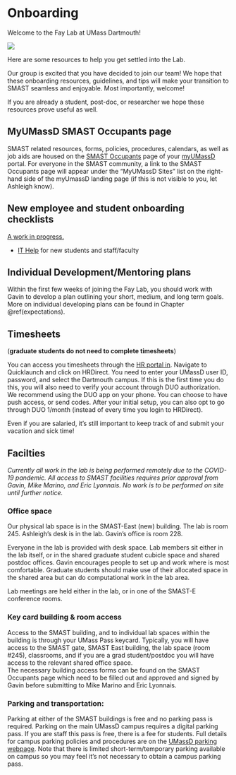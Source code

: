 # Onboarding {#onboarding}

Welcome to the Fay Lab at UMass Dartmouth!

![](img/forestgump.gif)

Here are some resources to help you get settled into the Lab.  

Our group is excited that you have decided to join our team! We hope that these onboarding resources, guidelines, and tips will make your transition to SMAST seamless and enjoyable. Most importantly, welcome!  

If you are already a student, post-doc, or researcher we hope these resources prove useful as well.  

## MyUMassD SMAST Occupants page

SMAST related resources, forms, policies, procedures, calendars, as well as job aids are housed on the [SMAST Occupants](https://my.umassd.edu/group/smast-occupants) page of your [myUMassD](https://my.umassd.edu) portal. For everyone in the SMAST community, a link to the SMAST Occupants page will appear under the "MyUMassD Sites" list on the right-hand side of the myUmassD landing page (if this is not visible to you, let Ashleigh know).  

## New employee and student onboarding checklists
[A work in progress.](https://docs.google.com/document/d/1ETgvSJ2ccryVKiEFZPPxgGKP50OxAyPuXed-eNCgQd8/edit?usp=sharing)

* [IT Help](https://www.umassd.edu/cits/help/) for new students and staff/faculty

## Individual Development/Mentoring plans

Within the first few weeks of joining the Fay Lab, you should work with Gavin to develop a plan outlining your short, medium, and long term goals. More on individual developing plans can be found in Chapter \@ref(expectations).

## Timesheets

(__graduate students do not need to complete timesheets__)

You can access you timesheets through the [HR portal in](https://my.umassd.edu/). Navigate to Quicklaunch and click on HRDirect. You need to enter your UMassD user ID, password, and select the Dartmouth campus. If this is the first time you do this, you will also need to verify your account through DUO authorization. We recommend using the DUO app on your phone. You can choose to have push access, or send codes. After your initial setup, you can also opt to go through DUO 1/month (instead of every time you login to HRDirect).   

Even if you are salaried, it's still important to keep track of and submit your vacation and sick time!


## Facilties

_Currently all work in the lab is being performed remotely due to the COVID-19 pandemic. All access to SMAST facilities requires prior approval from Gavin, Mike Marino, and Eric Lyonnais. No work is to be performed on site until further notice._ 

### Office space

Our physical lab space is in the SMAST-East (new) building. The lab is room 245. Ashleigh's desk is in the lab. Gavin's office is room 228.  

Everyone in the lab is provided with desk space. Lab members sit either in the lab itself, or in the shared graduate student cubicle space and shared postdoc offices. Gavin encourages people to set up and work where is most comfortable. Graduate students should make use of their allocated space in the shared area but can do computational work in the lab area.  

Lab meetings are held either in the lab, or in one of the SMAST-E conference rooms.

### Key card building & room access

Access to the SMAST building, and to individual lab spaces within the building is through your UMass Pass keycard. Typically, you will have access to the SMAST gate, SMAST East building, the lab space (room #245), classrooms, and if you are a grad student/postdoc you will have access to the relevant shared office space.  
The necessary building access forms can be found on the SMAST Occupants page which need to be filled out and approved and signed by Gavin before submitting to Mike Marino and Eric Lyonnais.  

### Parking and transportation: 
Parking at either of the SMAST buildings is free and no parking pass is required. Parking on the main UMassD campus requires a  digital parking pass. If you are staff this pass is free, there is a fee for students. Full details for campus parking policies and procedures are on the [UMassD parking webpage](https://www.umassd.edu/parking/). Note that there is limited short-term/temporary parking available on campus so you may feel it's not necessary to obtain a campus parking pass.








